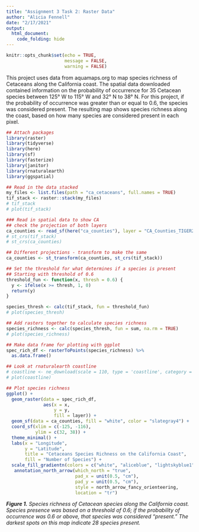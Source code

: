 ```yaml
---
title: "Assignment 3 Task 2: Raster Data"
author: "Alicia Fennell"
date: "2/17/2021"
output: 
  html_document:
    code_folding: hide
---
```


```r
knitr::opts_chunk$set(echo = TRUE,
                      message = FALSE,
                      warning = FALSE)

```

This project uses data from aquamaps.org to map species richness of Cetaceans along the California coast. The spatial data downloaded contained information on the probability of occurrence for 35 Cetacean species between 125° W to 115° W and 32° N to 38° N. For this project, if the probability of occurrence was greater than or equal to 0.6, the species was considered present. The resulting map shows species richness along the coast, based on how many species are considered present in each pixel. 

```r
## Attach packages
library(raster)
library(tidyverse)
library(here)
library(sf)
library(fasterize)
library(janitor)
library(rnaturalearth)
library(ggspatial)

## Read in the data stacked 
my_files <- list.files(path = "ca_cetaceans", full.names = TRUE)
tif_stack <- raster::stack(my_files)
# tif_stack
# plot(tif_stack)

### Read in spatial data to show CA 
## check the projection of both layers
ca_counties <- read_sf(here("ca_counties"), layer = "CA_Counties_TIGER2016") 
# st_crs(tif_stack)
# st_crs(ca_counties)

## Different projections - transform to make the same 
ca_counties <- st_transform(ca_counties, st_crs(tif_stack))

## Set the threshold for what determines if a species is present 
## Starting with threshold of 0.6 
threshold_fun <- function(x, thresh = 0.6) {
  y <- ifelse(x >= thresh, 1, 0)
  return(y)
}

species_thresh <- calc(tif_stack, fun = threshold_fun)
# plot(species_thresh)

## Add rasters together to calculate species richness
species_richness <- calc(species_thresh, fun = sum, na.rm = TRUE)
# plot(species_richness)

## Make data frame for plotting with ggplot 
spec_rich_df <- rasterToPoints(species_richness) %>% 
  as.data.frame()

## Look at rnaturalearth coastline 
# coastline <- ne_download(scale = 110, type = 'coastline', category = 'physical', returnclass = "sf")
# plot(coastline)

```

```r
## Plot species richness 
ggplot() +
  geom_raster(data = spec_rich_df,
              aes(x = x,
                  y = y, 
                  fill = layer)) +
  geom_sf(data = ca_counties, fill = "white", color = "slategray4") +
  coord_sf(xlim = c(-125, -116),
           ylim = c(32, 38)) +
  theme_minimal() +
  labs(x = "Longitude",
       y = "Latitude",
       title = "Cetaceans Species Richness on the California Coast",
       fill = "Number of Species") +
  scale_fill_gradientn(colors = c("white", "aliceblue", "lightskyblue1", "steelblue2", "royalblue1", "navyblue"))+
   annotation_north_arrow(which_north = "true",
                          pad_x = unit(0.5, "cm"),
                          pad_y = unit(0.5, "cm"),
                          style = north_arrow_fancy_orienteering,
                          location = "tr")

```

***Figure 1.** Species richness of Cetacean species along the California coast. Species presence was based on a threshold of 0.6; if the probability of occurrence was 0.6 or above, that species was considered "present." The darkest spots on this map indicate 28 species present.*  
